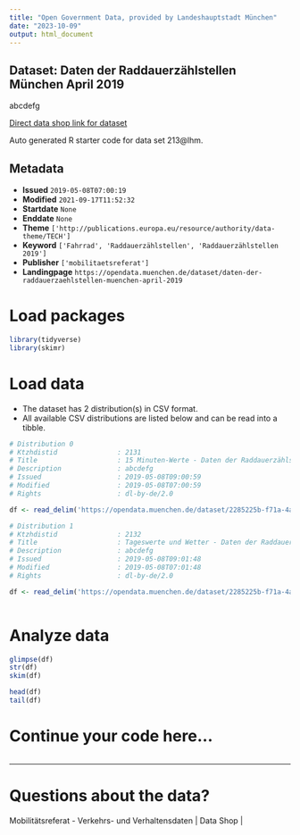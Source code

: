 ```yaml
---
title: "Open Government Data, provided by Landeshauptstadt München"
date: "2023-10-09"
output: html_document
---
```


## Dataset: Daten der Raddauerzählstellen München April 2019

abcdefg

[Direct data shop link for dataset](https://opendata.muenchen.de/dataset/daten-der-raddauerzaehlstellen-muenchen-april-2019)

Auto generated R starter code for data set 213@lhm.

## Metadata

- **Issued** `2019-05-08T07:00:19`
- **Modified** `2021-09-17T11:52:32`
- **Startdate** `None`
- **Enddate** `None`
- **Theme** `['http://publications.europa.eu/resource/authority/data-theme/TECH']`
- **Keyword** `['Fahrrad', 'Raddauerzählstellen', 'Raddauerzählstellen 2019']`
- **Publisher** `['mobilitaetsreferat']`
- **Landingpage** `https://opendata.muenchen.de/dataset/daten-der-raddauerzaehlstellen-muenchen-april-2019`


# Load packages

```r

library(tidyverse)
library(skimr)

```

# Load data

-   The dataset has 2 distribution(s) in CSV format.
-   All available CSV distributions are listed below and can be read into a tibble.

```r

# Distribution 0
# Ktzhdistid               : 2131
# Title                    : 15 Minuten-Werte - Daten der Raddauerzählstellen München April 2019
# Description              : abcdefg
# Issued                   : 2019-05-08T09:00:59
# Modified                 : 2019-05-08T07:00:59
# Rights                   : dl-by-de/2.0

df <- read_delim('https://opendata.muenchen.de/dataset/2285225b-f71a-4a17-84bf-ce1addffd389/resource/e7b36075-4c5f-4059-be8d-49582386b89b/download/rad20190415min.csv')

# Distribution 1
# Ktzhdistid               : 2132
# Title                    : Tageswerte und Wetter - Daten der Raddauerzählstellen München April 2019
# Description              : abcdefg
# Issued                   : 2019-05-08T09:01:48
# Modified                 : 2019-05-08T07:01:48
# Rights                   : dl-by-de/2.0

df <- read_delim('https://opendata.muenchen.de/dataset/2285225b-f71a-4a17-84bf-ce1addffd389/resource/9b106572-b8c8-4f69-bd6f-654e8267c1df/download/rad201904tage.csv')



```

# Analyze data

```r

glimpse(df)
str(df)
skim(df)

head(df)
tail(df)

```

# Continue your code here...

```r

```

------------------------------------------------------------------------

# Questions about the data?

Mobilitätsreferat - Verkehrs- und Verhaltensdaten | Data Shop | 
